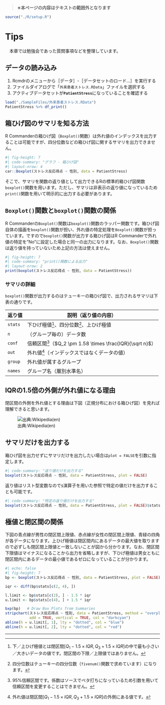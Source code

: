 > **※本ページの内容はテキストの範囲外となります**

```r
source("./R/setup.R")
```


# Tips {.unnumbered}
　本章では勉強会であった質問事項などを整理しています。


:::{.callout-note collapse="false"}
## データの読み込み

1. Rcmdrのメニューから［データ］-［データセットのロード...］を実行する
1. ファイルダイアログで「`外来患者ストレス.RData`」ファイルを選択する
1. アクティブデータセットが**`PatientStress`**になっていることを確認する

:::

```r
load("./SampleFiles/外来患者ストレス.RData")
PatientStress %>% df_print()
```


## 箱ひげ図のサマリを知る方法
R Commanderの箱ひげ図（`Boxplot()`関数）は外れ値のインデックスを出力することは可能ですが、四分位数などの箱ひげ図に関するサマリを出力できません。
```r
#| fig-height: 7
#| code-summary: "グラフ - 箱ひげ図"
#| layout-nrow: 4
car::Boxplot(ストレス反応得点 ~ 性別, data = PatientStress)
```

そこで、サマリを関数の返り値として出力できるRの標準的箱ひげ図関数`boxplot()`関数を用います。ただし、サマリは非表示の返り値になっているため`print()`関数を用いて明示的に出力する必要があります。

:::{.callout-note collapse="true"}
## `Boxplot()`関数と`boxplot()`関数の関係
R Commanderの`Boxplot()`関数は`boxplot()`関数のラッパー関数です。箱ひげ図自体の描画を`boxplot()`関数が担い、外れ値の特定処理を`Boxplot()`関数が担っています。ですので`boxplot()`関数が出力する箱ひげ図はR Commanderで外れ値の特定を"No"に設定した場合と同一の出力になります。なお、`Boxplot()`関数は返り値を持っていないため上記の方法は使えません。
:::

```r
#| fig-height: 7
#| code-summary: "print()関数による出力"
#| layout-nrow: 2
print(boxplot(ストレス反応得点 ~ 性別, data = PatientStress))
```

### サマリの詳細
`boxplot()`関数が出力するのはテューキーの箱ひげ図で、出力されるサマリは下表の通りです。

返り値  | 説明（返り値の内容）
--------|-------------------------------------------------------------
`stats` | 下ひげ極値[^whisker]、四分位数[^fivenum]、上ひげ極値
`n`     | （グループ毎の）データ数
`conf`  | 信頼区間[^conf]（$Q_2 \pm 1.58 \times \frac{IQR}{\sqrt n}$）
`out`   | 外れ値[^outlier]（インデックスではなくデータの値）
`group` | 外れ値が属するグループ
`names` | グループ名（層別水準名）

[^whisker]: 下／上ひげ極値とは閉区間$\big[ Q_1 - 1.5 \times IQR, Q_3 + 1.5 \times IQR \big]$の中で最も小さい／大きいデータの値です。閉区間の下限／上限値ではありません。

[^fivenum]: 四分位数はテューキーの四分位数（`fivenum()`関数で求めています）になります。

[^conf]: 95$\%$信頼区間です。係数はソースでベタ打ちになっているため引数を用いて信頼区間を変更することはできません。

[^outlier]: 外れ値は閉区間$\big[ Q_1 - 1.5 \times IQR, Q_3 + 1.5 \times IQR \big]$の外側にある値です。

:::{.callout-note collapse="true"}
## IQRの1.5倍の外側が外れ値になる理由
閉区間の外側を外れ値とする理由は下図（正規分布における箱ひげ図）を見れば理解できると思います。

![出典:Wikipedia(en)](https://upload.wikimedia.org/wikipedia/commons/1/1a/Boxplot_vs_PDF.svg)
:::

:::{.callout-tip collapse="true"}
## サマリだけを出力する
箱ひげ図を出力せずにサマリだけを出力したい場合は`plot = FALSE`を引数に指定します。
```r
#| code-summary: "返り値だけを出力する"
boxplot(ストレス反応得点 ~ 性別, data = PatientStress, plot = FALSE)
```

返り値はリスト型変数なので`$`演算子を用いた参照で特定の値だけを出力することも可能です。
```r
#| code-summary: "特定の返り値だけを出力する"
boxplot(ストレス反応得点 ~ 性別, data = PatientStress, plot = FALSE)$stats
```
:::

:::{.callout-note collapse="true"}
## 極値と閉区間の関係
下図の青点線が男性の閉区間上限値、赤点線が女性の閉区間上限値、青緑の四角が各データになります。上ひげ極値は閉区間内にあるデータの最大値を取りますので必ずしも閉区間上限値と一致しないことが図から分かります。なお、閉区間下限値はマイナスになることから出力を省略しますが、下ひげ極値は男女ともに閉区間内にあるデータの最小値であるゼロになっていることが分かります。
```r
#| echo: false
#| fig-height: 7
bp <- boxplot(ストレス反応得点 ~ 性別, data = PatientStress, plot = FALSE)

iqr <- diff(bp$stats[c(2, 4), ])

l.limit <- bp$stats[c(2), ] - 1.5 * iqr
u.limit <- bp$stats[c(4), ] + 1.5 * iqr

bxp(bp)   # Draw Box Plots from Summaries
stripchart(ストレス反応得点 ~ 性別, data = PatientStress, method = "overplot",
           add = TRUE, vertical = TRUE, col = "darkcyan")
abline(h = u.limit[, 1], lty = "dotted", col = "blue")
abline(h = u.limit[, 2], lty = "dotted", col = "red")
```
:::

---
